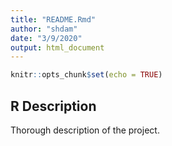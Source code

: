 ```yaml
---
title: "README.Rmd"
author: "shdam"
date: "3/9/2020"
output: html_document
---
```


```r
knitr::opts_chunk$set(echo = TRUE)
```

## R Description

Thorough description of the project.